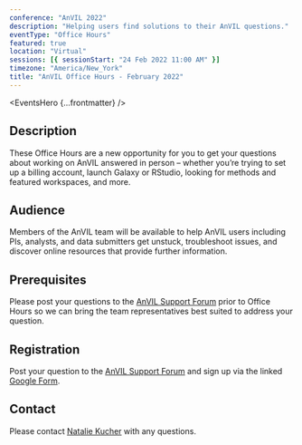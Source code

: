 ```yaml
---
conference: "AnVIL 2022"
description: "Helping users find solutions to their AnVIL questions."
eventType: "Office Hours"
featured: true
location: "Virtual"
sessions: [{ sessionStart: "24 Feb 2022 11:00 AM" }]
timezone: "America/New_York"
title: "AnVIL Office Hours - February 2022"
---
```


<EventsHero {...frontmatter} />

## Description

These Office Hours are a new opportunity for you to get your questions about working on AnVIL answered in person – whether you’re trying to set up a billing account, launch Galaxy or RStudio, looking for methods and featured workspaces, and more.

## Audience

Members of the AnVIL team will be available to help AnVIL users including PIs, analysts, and data submitters get unstuck, troubleshoot issues, and discover online resources that provide further information.

## Prerequisites

Please post your questions to the [AnVIL Support Forum]({anvilHelpURL}/t/anvil-office-hours-24feb2022-11-am-et/69) prior to Office Hours so we can bring the team representatives best suited to address your question.

## Registration

Post your question to the [AnVIL Support Forum]({anvilHelpURL}/t/anvil-office-hours-24feb2022-11-am-et/69) and sign up via the linked [Google Form](https://forms.gle/SnRnwGxYtrKQYJmKA).

## Contact

Please contact [Natalie Kucher]({natalieKucher}) with any questions.
